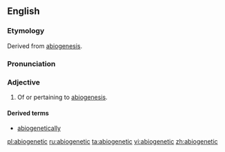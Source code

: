 ==English==

===Etymology===
Derived from [[abiogenesis]].

===Pronunciation===
{{a|US}} {{IPA|/ˌæ.bi.oʊ.dʒɛ.ˈnət.ɪk/}}

===Adjective===
{{en-adj|?}}

# {{biology}} Of or pertaining to [[abiogenesis]].

====Derived terms====
* [[abiogenetically]]

[[pl:abiogenetic]]
[[ru:abiogenetic]]
[[ta:abiogenetic]]
[[vi:abiogenetic]]
[[zh:abiogenetic]]